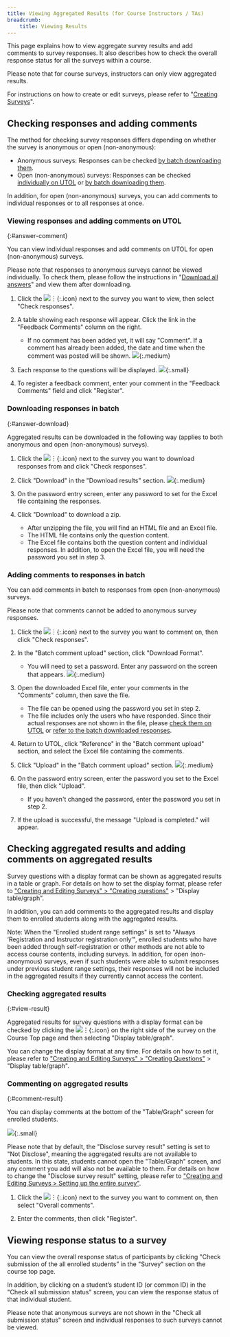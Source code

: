 ```yaml
---
title: Viewing Aggregated Results (for Course Instructors / TAs)
breadcrumb:
    title: Viewing Results
---
```


This page explains how to view aggregate survey results and add comments to survey responses. It also describes how to check the overall response status for all the surveys within a course.

Please note that for course surveys, instructors can only view aggregated results.

For instructions on how to create or edit surveys, please refer to "[Creating Surveys](../create/)".

## Checking responses and adding comments

The method for checking survey responses differs depending on whether the survey is anonymous or open (non-anonymous):

- Anonymous surveys: Responses can be checked [by batch downloading them](#answer-download).
- Open (non-anonymous) surveys: Responses can be checked [individually on UTOL](#answer-comment) or [by batch downloading them](#answer-download).

In addition, for open (non-anonymous) surveys, you can add comments to individual responses or to all responses at once.

### Viewing responses and adding comments on UTOL
{:#answer-comment}

You can view individual responses and add comments on UTOL for open (non-anonymous) surveys.

Please note that responses to anonymous surveys cannot be viewed individually. To check them, please follow the instructions in "[Download all answers](#answer-download)" and view them after downloading.

1. Click the ![︙](../../_icons/control_btn_icon.png){:.icon} next to the survey you want to view, then select "Check responses".

1. A table showing each response will appear. Click the link in the "Feedback Comments" column on the right.
    - If no comment has been added yet, it will say "Comment". If a comment has already been added, the date and time when the comment was posted will be shown.
    ![](./open-answer.png){:.medium}

1. Each response to the questions will be displayed.
    ![](./view-answer.png){:.small}

1. To register a feedback comment, enter your comment in the "Feedback Comments" field and click "Register".

### Downloading responses in batch
{:#answer-download}

Aggregated results can be downloaded in the following way (applies to both anonymous and open (non-anonymous) surveys).

1. Click the ![︙](../../_icons/control_btn_icon.png){:.icon} next to the survey you want to download responses from and click "Check responses".

1. Click "Download" in the "Download results" section.
    ![](./download-result.png){:.medium}

1. On the password entry screen, enter any password to set for the Excel file containing the responses.

1. Click "Download" to download a zip.
    - After unzipping the file, you will find an HTML file and an Excel file.
    - The HTML file contains only the question content.
    - The Excel file contains both the question content and individual responses. In addition, to open the Excel file, you will need the password you set in step 3.

### Adding comments to responses in batch

You can add comments in batch to responses from open (non-anonymous) surveys.

Please note that comments cannot be added to anonymous survey responses.

1. Click the ![︙](../../_icons/control_btn_icon.png){:.icon} next to the survey you want to comment on, then click "Check responses".

1. In the "Batch comment upload" section, click "Download Format".
    - You will need to set a password. Enter any password on the screen that appears.
    ![](./download-format.png){:.medium}

1. Open the downloaded Excel file, enter your comments in the "Comments" column, then save the file.
    - The file can be opened using the password you set in step 2.
    - The file includes only the users who have responded. Since their actual responses are not shown in the file, please [check them on UTOL](#answer-comment) or [refer to the batch downloaded responses](#answer-download).

1. Return to UTOL, click "Reference" in the "Batch comment upload" section, and select the Excel file containing the comments.

1. Click "Upload" in the "Batch comment upload" section.
    ![](./upload-comment.png){:.medium}

1. On the password entry screen, enter the password you set to the Excel file, then click "Upload".
    - If you haven't changed the password, enter the password you set in step 2.

1. If the upload is successful, the message "Upload is completed." will appear.

## Checking aggregated results and adding comments on aggregated results

Survey questions with a display format can be shown as aggregated results in a table or graph.
For details on how to set the display format, please refer to ["Creating and Editing Surveys" > "Creating questions"](../create/#question_settings) > "Display table/graph".

In addition, you can add comments to the aggregated results and display them to enrolled students along with the aggregated results.

Note: When the "Enrolled student range settings" is set to "Always ‘Registration and Instructor registration only’", enrolled students who have been added through self-registration or other methods are not able to access course contents, including surveys. In addition, for open (non-anonymous) surveys, even if such students were able to submit responses under previous student range settings, their responses will not be included in the aggregated results if they currently cannot access the content.

### Checking aggregated results
{:#view-result}

Aggregated results for survey questions with a display format can be checked by clicking the ![︙](../../_icons/control_btn_icon.png){:.icon} on the right side of the survey on the Course Top page and then selecting "Display table/graph".

You can change the display format at any time. For details on how to set it, please refer to ["Creating and Editing Surveys" > "Creating Questions"](../create/#question_settings) > "Display table/graph".

### Commenting on aggregated results
{:#comment-result}

You can display comments at the bottom of the "Table/Graph" screen for enrolled students.

![](./result-comment.png){:.small}

Please note that by default, the "Disclose survey result" setting is set to "Not Disclose", meaning the aggregated results are not available to students. In this state, students cannot open the "Table/Graph" screen, and any comment you add will also not be available to them.
For details on how to change the "Disclose survey result" setting, please refer to ["Creating and Editing Surveys > Setting up the entire survey"](../create/#general_settings).

1. Click the ![︙](../../_icons/control_btn_icon.png){:.icon} next to the survey you want to comment on, then select "Overall comments".

1. Enter the comments, then click "Register".

## Viewing response status to a survey

You can view the overall response status of participants by clicking "Check submission of the all enrolled students" in the "Survey" section on the course top page.

In addition, by clicking on a student’s student ID (or common ID) in the "Check all submission status" screen, you can view the response status of that individual student.

Please note that anonymous surveys are not shown in the "Check all submission status" screen and individual responses to such surveys cannot be viewed.
